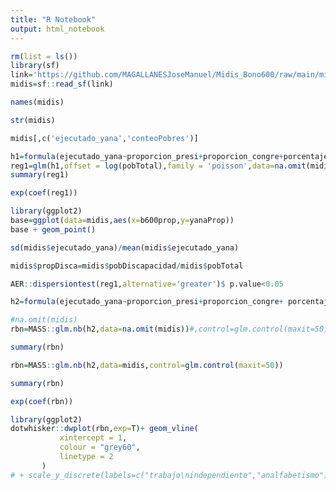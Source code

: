 ```yaml
---
title: "R Notebook"
output: html_notebook
---
```


```r
rm(list = ls())
library(sf)
link='https://github.com/MAGALLANESJoseManuel/Midis_Bono600/raw/main/midisceplanmap.geojson'
midis=sf::read_sf(link)

```

```r
names(midis)
```
```r
str(midis)
```
```r
midis[,c('ejecutado_yana','conteoPobres')]
```

```r

h1=formula(ejecutado_yana~proporcion_presi+proporcion_congre+porcentajePobrezaExtrema)
reg1=glm(h1,offset = log(pobTotal),family = 'poisson',data=na.omit(midis))
summary(reg1)

```
```r
exp(coef(reg1))
```
```r
library(ggplot2)
base=ggplot(data=midis,aes(x=b600prop,y=yanaProp)) 
base + geom_point()
```
```r
sd(midis$ejecutado_yana)/mean(midis$ejecutado_yana)
```

```r

midis$propDisca=midis$pobDiscapacidad/midis$pobTotal
```


```r
AER::dispersiontest(reg1,alternative='greater')$ p.value<0.05
```
```r
h2=formula(ejecutado_yana~proporcion_presi+proporcion_congre+ porcentajeDesnutCronica5menos+numeroCentrosPoblados+offset(log(programado_yana)))
```


```r
#na.omit(midis)
rbn=MASS::glm.nb(h2,data=na.omit(midis))#,control=glm.control(maxit=50))

summary(rbn)
```


```r
rbn=MASS::glm.nb(h2,data=midis,control=glm.control(maxit=50))

summary(rbn)
```
```r
exp(coef(rbn))
```

```r
library(ggplot2)
dotwhisker::dwplot(rbn,exp=T)+ geom_vline(
           xintercept = 1,
           colour = "grey60",
           linetype = 2
       )
# + scale_y_discrete(labels=c("trabajo\nindependiente","analfabetismo")) + scale_color_discrete(name="Modelos para:\nCantidad de Asegurados") 

```

